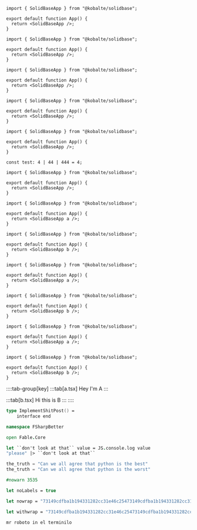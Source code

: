 ```tsx
import { SolidBaseApp } from "@kobalte/solidbase";

export default function App() {
  return <SolidBaseApp />;
}
```

```tsx {4}
import { SolidBaseApp } from "@kobalte/solidbase";

export default function App() {
  return <SolidBaseApp />;
}
```

```tsx {4-6}
import { SolidBaseApp } from "@kobalte/solidbase";

export default function App() {
  return <SolidBaseApp />;
}
```

```tsx title="custom.tsx"
import { SolidBaseApp } from "@kobalte/solidbase";

export default function App() {
  return <SolidBaseApp />;
}
```

```tsx showLineNumbers
import { SolidBaseApp } from "@kobalte/solidbase";

export default function App() {
  return <SolidBaseApp />;
}
```

```tsx twoslash
const test: 4 | 44 | 444 = 4;
```

```tsx {4-6} title="custom.tsx"
import { SolidBaseApp } from "@kobalte/solidbase";

export default function App() {
  return <SolidBaseApp />;
}
```

```tsx {4} tab title="a.tsx"
import { SolidBaseApp } from "@kobalte/solidbase";

export default function App() {
  return <SolidBaseApp a />;
}
```

```tsx {4} tab title="b.tsx"
import { SolidBaseApp } from "@kobalte/solidbase";

export default function App() {
  return <SolidBaseApp b />;
}
```

```tsx {4} tab="key" title="a.tsx"
import { SolidBaseApp } from "@kobalte/solidbase";

export default function App() {
  return <SolidBaseApp a />;
}
```

```tsx {4} tab="key" title="b.tsx"
import { SolidBaseApp } from "@kobalte/solidbase";

export default function App() {
  return <SolidBaseApp b />;
}
```

```tsx {4} tab="key" title="a.tsx"
import { SolidBaseApp } from "@kobalte/solidbase";

export default function App() {
  return <SolidBaseApp a />;
}
```

```tsx {4} tab="key" title="b.tsx"
import { SolidBaseApp } from "@kobalte/solidbase";

export default function App() {
  return <SolidBaseApp b />;
}
```

::::tab-group[key]
:::tab[a.tsx]
Hey I'm A
:::

:::tab[b.tsx]
Hi this is B
:::
::::

```fsharp title="what.language.is.this.fs" "ShitPost"
type ImplementShitPost() =
    interface end
```

```fsharp collapse={1-3} showLineNumbers "FSharp"
namespace FSharpBetter

open Fable.Core

let ``don't look at that`` value = JS.console.log value
"please" |> ``don't look at that``
```

```python del={1} ins={2}
the_truth = "Can we all agree that python is the best"
the_truth = "Can we all agree that python is the worst"
```

```fsharp {"5":1} del={"1. Test the label":2} ins="true"
#nowarn 3535

let noLabels = true
```

```fsharp
let nowrap = "73149cdfba1b194331282cc31e46c25473149cdfba1b194331282cc31e46c25473149cdfba1b194331282cc31e46c25473149cdfba1b194331282cc31e46c25473149cdfba1b194331282cc31e46c254"
```

```fsharp wrap
let withwrap = "73149cdfba1b194331282cc31e46c25473149cdfba1b194331282cc31e46c25473149cdfba1b194331282cc31e46c25473149cdfba1b194331282cc31e46c25473149cdfba1b194331282cc31e46c254"
```

```ansi frame="terminal"
mr roboto in el terminilo
```